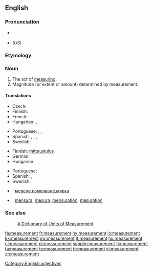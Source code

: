 {{wikipedia|dab=Measurement}}
==English==

===Pronunciation===
* {{a|US}} {{IPA|/ˈmɛʒərmənt/}}
* {{SAMPA|/"mEZ@rm@nt/}} ''(US)''

===Etymology===
{{suffix|measure|ment}}

===Noun===
{{en-noun}}

# The act of [[measure|measuring]].
# Magnitude (or extent or amount) determined by measurement.

====Translations====
{{trans-top|act of measuring}}
* Czech: {{t-|cs|měření|n}}
* Finnish: {{t-|fi|mittaus}}
* French: {{t+|fr|mesure|f}}
* Hungarian: {{t+|hu|mérés}}, {{t|hu|megmérés}}
{{trans-mid}}
* Portuguese: {{t+|pt|medida|f}}, {{t+|pt|medição|f}}, {{t+|pt|mensuração|f}}
* Spanish: {{t+|es|medida}},  {{t|es|medición|m}},  {{t|es|medidas|f|p}},  {{t|es|mediciones|m|p}}
* Swedish: {{t+|sv|mätning|c}}
{{trans-bottom}}

{{trans-top|magnitude determined by measuring}}
* Finnish: [[mittaustulos]]
* German: {{t+|de|Maß}}
* Hungarian: {{t+|hu|méret}}
{{trans-mid}}
* Portuguese: {{t+|pt|medida}}
* Spanish: {{t+|es|medida}},  {{t|es|medidas|f|p}}
* Swedish: {{t+|sv|mått|n}}
{{trans-bottom}}

{{checktrans-top}}
* {{ttbc|Bulgarian}}: [[мерене]],[[измерване]],[[мярка]]
* {{ttbc|Interlingua}}: [[mensura]], [[mesura]], [[mensuration]], [[mesuration]]
{{checktrans-bottom}}

===See also===
: [http://www.unc.edu/~rowlett/units/  A Dictionary of Units of Measurement]

[[Category:English adjectives]]

[[fa:measurement]]
[[fr:measurement]]
[[hy:measurement]]
[[io:measurement]]
[[kk:measurement]]
[[sw:measurement]]
[[lt:measurement]]
[[hu:measurement]]
[[nl:measurement]]
[[pt:measurement]]
[[simple:measurement]]
[[fi:measurement]]
[[ta:measurement]]
[[te:measurement]]
[[tr:measurement]]
[[vi:measurement]]
[[zh:measurement]]